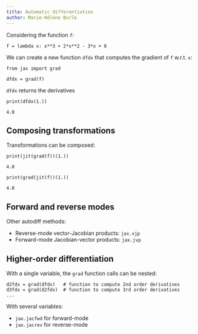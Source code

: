 ```yaml
---
title: Automatic differentiation
author: Marie-Hélène Burle
---
```


:::{.def}



:::

Considering the function `f`:

```.python
f = lambda x: x**3 + 2*x**2 - 3*x + 8
```

We can create a new function `dfdx` that computes the gradient of `f` w.r.t. `x`:

```.python
from jax import grad

dfdx = grad(f)
```

`dfdx` returns the derivatives

```.python
print(dfdx(1.))
```

```
4.0
```

## Composing transformations

Transformations can be composed:

```.python
print(jit(grad(f))(1.))
```

```
4.0
```

```.python
print(grad(jit(f))(1.))
```

```
4.0
```

## Forward and reverse modes

Other autodiff methods:

- Reverse-mode vector-Jacobian products: `jax.vjp`
- Forward-mode Jacobian-vector products: `jax.jvp`

## Higher-order differentiation

With a single variable, the `grad` function calls can be nested:

```.python
d2fdx = grad(dfdx)   # function to compute 2nd order derivatives
d3fdx = grad(d2fdx)  # function to compute 3rd order derivatives
...
```

With several variables:

- `jax.jacfwd` for forward-mode
- `jax.jacrev` for reverse-mode
